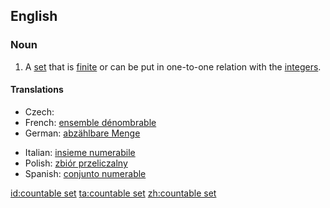 ==English==
{{wikipedia}}
===Noun===
{{en-noun|head=[[countable]] [[set]]}}

# {{context|set theory|lang=en}} A [[set]] that is [[finite]] or can be put in one-to-one relation with the [[integer]]s.

====Translations====
{{trans-top|set that is finite or can be put in one-to-one relation with the integers}}
* Czech: {{t|cs|spočetná množina|f}}
* French: [[ensemble dénombrable]] {{m}}
* German: [[abzählbare Menge]] {{f}}
{{trans-mid}}
* Italian: [[insieme numerabile]] {{m}}
* Polish: [[zbiór przeliczalny]] {{m}}
* Spanish: [[conjunto numerable]] {{m}}
{{trans-bottom}}

[[id:countable set]]
[[ta:countable set]]
[[zh:countable set]]